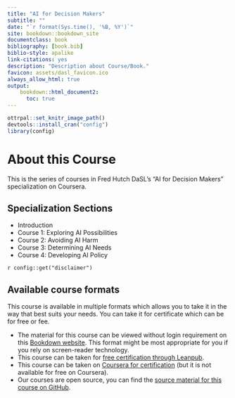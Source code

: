 ```yaml
---
title: "AI for Decision Makers"
subtitle: ""
date: "`r format(Sys.time(), '%B, %Y')`"
site: bookdown::bookdown_site
documentclass: book
bibliography: [book.bib]
biblio-style: apalike
link-citations: yes
description: "Description about Course/Book."
favicon: assets/dasl_favicon.ico
always_allow_html: true
output:
    bookdown::html_document2:
      toc: true
---
```


```r
ottrpal::set_knitr_image_path()
devtools::install_cran("config")
library(config)
```

# About this Course {-}

This is the series of courses in Fred Hutch DaSL's "AI for Decision Makers" specialization on Coursera.

## Specialization Sections

* Introduction
* Course 1: Exploring AI Possibilities
* Course 2: Avoiding AI Harm
* Course 3: Determining AI Needs
* Course 4: Developing AI Policy

<div class = disclaimer>
`r config::get("disclaimer")`
</div>

## Available course formats

This course is available in multiple formats which allows you to take it in the way that best suits your needs. You can take it for certificate which can be for free or fee.

- The material for this course can be viewed without login requirement on this [Bookdown website](LINK HERE). This format might be most appropriate for you if you rely on screen-reader technology.
- This course can be taken for [free certification through Leanpub](LINK HERE).
- This course can be taken on [Coursera for certification](LINK HERE) (but it is not available for free on Coursera).
- Our courses are open source, you can find the [source material for this course on GitHub](LINK HERE).
